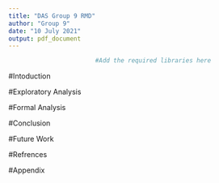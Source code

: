 ```yaml
---
title: "DAS Group 9 RMD"
author: "Group 9"
date: "10 July 2021"
output: pdf_document
---
```



```r
                        #Add the required libraries here
```

#Intoduction

#Exploratory Analysis 

#Formal Analysis  

#Conclusion 

#Future Work

#Refrences

#Appendix
